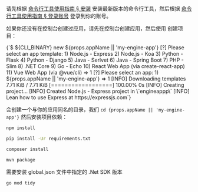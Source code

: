 
<Conditional if={!props.noCliSetup}>

请先根据 [命令行工具使用指南 § 安装](/sdk/engine/cli#安装) 安装最新版本的命令行工具，然后根据 [命令行工具使用指南 § 登录账号](/sdk/engine/cli#登录账号) 登录到你的账号。

</Conditional>

如果你还没有在控制台创建过应用，请先在控制台创建应用，然后使用 <Command suffix=" new" /> 创建项目：

<CodeBlock>
{`$ ${CLI_BINARY} new ${props.appName || 'my-engine-app'}
[?] Please select an app template:
 1) Node.js - Express
 2) Node.js - Koa
 3) Python - Flask
 4) Python - Django
 5) Java - Serlvet
 6) Java - Spring Boot
 7) PHP - Slim
 8) .NET Core
 9) Go - Echo
 10) React Web App (via create-react-app)
 11) Vue Web App (via @vue/cli)
 => 1
[?] Please select an app:
 1) ${props.appName || 'my-engine-app'}
 => 1
[INFO] Downloading templates 7.71 KiB / 7.71 KiB [==================] 100.00% 0s
[INFO] Creating project...
[INFO] Created Node.js - Express project in \`engineappp\`
[INFO] Lean how to use Express at https://expressjs.com`}
</CodeBlock>

<p><Command suffix=" new" /> 会创建一个与你的应用同名的目录，我们 <code>cd {props.appName || 'my-engine-app'}</code> 然后安装项目依赖：</p>

<EngineRuntimes only={props.only}>
<TabItem value='nodejs'>

```sh
npm install
```

</TabItem>
<TabItem value='python'>

```sh
pip install -Ur requirements.txt
```

</TabItem>
<TabItem value='php'>

```sh
composer install
```

</TabItem>
<TabItem value='java'>

```sh
mvn package
```

</TabItem>
<TabItem value='dotnet'>
需要安装 global.json 文件中指定的 .Net SDK 版本
</TabItem>
<TabItem value='go'>

```sh
go mod tidy
```

</TabItem>
</EngineRuntimes>
